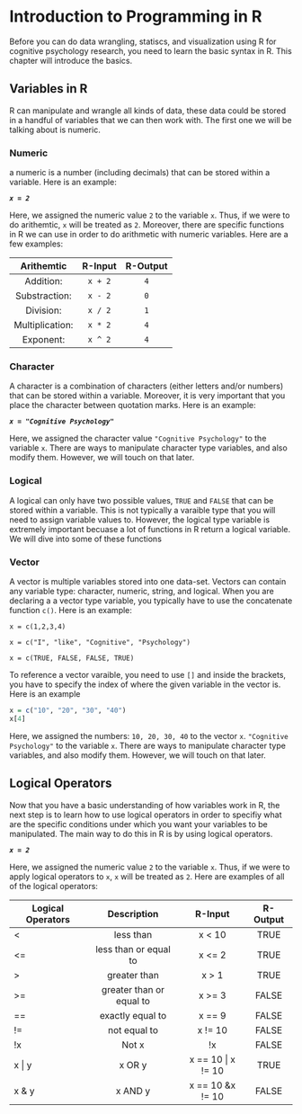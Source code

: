 # Introduction to Programming in R {#intro}

Before you can do data wrangling, statiscs, and visualization using R for cognitive psychology research, you need to learn the basic syntax in R. This chapter will introduce the basics.

## Variables in R

R can manipulate and wrangle all kinds of data, these data could be stored in a handful of variables that we can then work with. The first one we will be talking about is numeric. 

### Numeric

a numeric is a number (including decimals) that can be stored within a variable. Here is an example:

***` x = 2 `***

Here, we assigned the numeric value `2` to the variable `x`. Thus, if we were to do arithemtic, `x` will be treated as `2`. Moreover, there are specific functions in R we can use in order to do arithmetic with numeric variables. Here are a few examples:

| Arithemtic | R-Input   | R-Output   |    
| :-------------: |:-------------:|:---:|
| Addition: | `x + 2`|`4`|
| Substraction: | `x - 2 `|`0`|
| Division:  | `x / 2  `|`1`|
| Multiplication: |`x * 2`|`4`|
| Exponent: | `x ^ 2 `|`4`|



### Character

A character is a combination of characters (either letters and/or numbers) that can be stored within a variable. Moreover, it is very important that you place the character between quotation marks. Here is an example:

***`x = "Cognitive Psychology"`***

Here, we assigned the character value `"Cognitive Psychology"` to the variable `x`. There are ways to manipulate character type variables, and also modify them. However, we will touch on that later.

### Logical 

A logical can only have two possible values, `TRUE` and `FALSE` that can be stored within a variable. This is not typically a varaible type that you will need to assign variable values to. However, the logical type variable is extremely important becuase a lot of functions in R return a logical variable. We will dive into some of these functions 

### Vector 

A vector is multiple variables stored into one data-set. Vectors can contain any variable type: character, numeric, string, and logical. When you are declaring a a vector type variable, you typically have to use the concatenate function `c()`. Here is an example:

`x = c(1,2,3,4)`

`x = c("I", "like", "Cognitive", "Psychology")`

`x = c(TRUE, FALSE, FALSE, TRUE)`

To reference a vector varaible, you need to use `[]` and inside the brackets, you have to specify the index of where the given variable in the vector is. Here is an example

```r
x = c("10", "20", "30", "40")
x[4]
```

Here, we assigned the numbers: `10, 20, 30, 40` to the vector `x`. `"Cognitive Psychology"` to the variable `x`. There are ways to manipulate character type variables, and also modify them. However, we will touch on that later.

## Logical Operators 

Now that you have a basic understanding of how variables work in R, the next step is to learn how to use logical operators in order to specifiy what are the specific conditions under which you want your variables to be manipulated. The main way to do this in R is by using logical operators. 

***` x = 2 `***

Here, we assigned the numeric value `2` to the variable `x`. Thus, if we were to apply logical operators to `x`, `x` will be treated as `2`. Here are examples of all of the logical operators:

| Logical Operators      | Description   |   R-Input   | R-Output|  
| ------------- |:-------------:|:--:|:--:|
| <     | less than | x < 10 | TRUE |
| <=     | less than or equal to |x <= 2| TRUE|
| > | greater than    | x > 1| TRUE|
| >= | greater than or equal to |x >= 3| FALSE| 
| == | exactly equal to | x == 9| FALSE|
| != | not equal to    | x != 10| FALSE|
| !x| 	Not x  | !x | FALSE|
| x \|\ y | x OR y    | x == 10 \|\ x != 10|TRUE|
| x & y  | 	x AND y | x == 10 &x != 10|FALSE|





